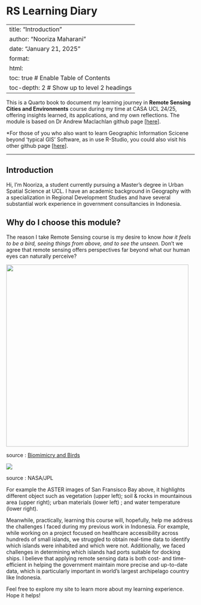 # RS Learning Diary

---
title: "Introduction"
author: "Nooriza Maharani"
date: "January 21, 2025"
format:
  html:
    toc: true    # Enable Table of Contents
    toc-depth: 2 # Show up to level 2 headings
---

This is a Quarto book to document my learning journey in **Remote Sensing Cities and Environments** course during my time at CASA UCL 24/25, offering insights learned, its applications, and my own reflections. The module is based on Dr Andrew Maclachlan github page \[[here](https://andrewmaclachlan.github.io/CASA0023/.)\].

\*For those of you who also want to learn Geographic Information Scicene beyond 'typical GIS' Software, as in use R-Studio, you could also visit his other github page \[[here](https://andrewmaclachlan.github.io/CASA0005repo/index.html)\].

------------------------------------------------------------------------

## Introduction

Hi, I’m Nooriza, a student currently pursuing a Master's degree in Urban Spatial Science at UCL. I have an academic background in Geography with a specialization in Regional Development Studies and have several substantial work experience in government consultancies in Indonesia.

## Why do I choose this module?

The reason I take Remote Sensing course is my desire to know *how it feels to be a bird, seeing things from above, and to see the unseen.* Don't we agree that remote sensing offers perspectives far beyond what our human eyes can naturally perceive?

![](images/clipboard-2217286199.png){width="487"}

source : [Biomimicry and Birds](https://chirpforbirds.com/nature-advocacy/biomimicry-and-birds/)

[![](images/PIA02605_modest.jpg){fig-align="left"}](https://photojournal.jpl.nasa.gov/jpegMod/PIA02605_modest.jpg)

source : NASA/JPL

For example the ASTER images of San Fransisco Bay above, it highlights different object such as vegetation (upper left); soil & rocks in mountainous area (upper right); urban materials (lower left) ; and water temperature (lower right).

Meanwhile, practically, learning this course will, hopefully, help me address the challenges I faced during my previous work in Indonesia. For example, while working on a project focused on healthcare accessibility across hundreds of small islands, we struggled to obtain real-time data to identify which islands were inhabited and which were not. Additionally, we faced challenges in determining which islands had ports suitable for docking ships. I believe that applying remote sensing data is both cost- and time-efficient in helping the government maintain more precise and up-to-date data, which is particularly important in world's largest archipelago country like Indonesia.

Feel free to explore my site to learn more about my learning experience. Hope it helps!
